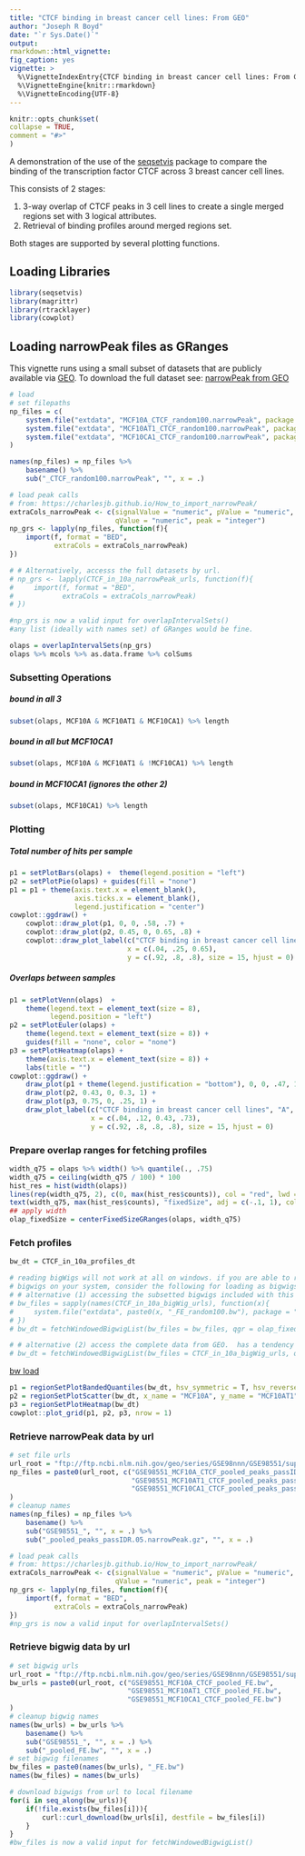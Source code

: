 ```yaml
---
title: "CTCF binding in breast cancer cell lines: From GEO"
author: "Joseph R Boyd"
date: "`r Sys.Date()`"
output:
rmarkdown::html_vignette:
fig_caption: yes
vignette: >
  %\VignetteIndexEntry{CTCF binding in breast cancer cell lines: From GEO}
  %\VignetteEngine{knitr::rmarkdown}
  %\VignetteEncoding{UTF-8}
---
```

  
```r
knitr::opts_chunk$set(
collapse = TRUE,
comment = "#>"
)
```

A demonstration of the use of the [seqsetvis](https://github.com/jrboyd/seqsetvis)
package to compare the binding of the transcription factor CTCF across 3 breast 
cancer cell lines.  

This consists of 2 stages:

1. 3-way overlap of CTCF peaks in 3 cell lines to create a single merged regions set with 3 logical attributes.
2. Retrieval of binding profiles around merged regions set.

Both stages are supported by several plotting functions.

## Loading Libraries

```r
library(seqsetvis)
library(magrittr)
library(rtracklayer)
library(cowplot)
```

## Loading narrowPeak files as GRanges

This vignette runs using a small subset of datasets that are publicly available via [GEO](https://www.ncbi.nlm.nih.gov/geo/).  To download the full dataset see: [narrowPeak from GEO](#np_load)

```r
# load 
# set filepaths
np_files = c(
    system.file("extdata", "MCF10A_CTCF_random100.narrowPeak", package = "seqsetvis"),
    system.file("extdata", "MCF10AT1_CTCF_random100.narrowPeak", package = "seqsetvis"),
    system.file("extdata", "MCF10CA1_CTCF_random100.narrowPeak", package = "seqsetvis")
)

names(np_files) = np_files %>%
    basename() %>%
    sub("_CTCF_random100.narrowPeak", "", x = .)

# load peak calls
# from: https://charlesjb.github.io/How_to_import_narrowPeak/
extraCols_narrowPeak <- c(signalValue = "numeric", pValue = "numeric",
                          qValue = "numeric", peak = "integer")
np_grs <- lapply(np_files, function(f){
    import(f, format = "BED",
           extraCols = extraCols_narrowPeak)
})

# # Alternatively, accesss the full datasets by url.
# np_grs <- lapply(CTCF_in_10a_narrowPeak_urls, function(f){
#     import(f, format = "BED",
#            extraCols = extraCols_narrowPeak)
# })

#np_grs is now a valid input for overlapIntervalSets()
#any list (ideally with names set) of GRanges would be fine.
```

```r
olaps = overlapIntervalSets(np_grs)
olaps %>% mcols %>% as.data.frame %>% colSums
```
### Subsetting Operations
##### bound in all 3
```r
subset(olaps, MCF10A & MCF10AT1 & MCF10CA1) %>% length
```
##### bound in all but MCF10CA1
```r
subset(olaps, MCF10A & MCF10AT1 & !MCF10CA1) %>% length
```
##### bound in MCF10CA1 (ignores the other 2)
```r
subset(olaps, MCF10CA1) %>% length
```
### Plotting

##### Total number of hits per sample
```r
p1 = setPlotBars(olaps) +  theme(legend.position = "left")
p2 = setPlotPie(olaps) + guides(fill = "none")
p1 = p1 + theme(axis.text.x = element_blank(), 
                axis.ticks.x = element_blank(),
                legend.justification = "center")
cowplot::ggdraw() +
    cowplot::draw_plot(p1, 0, 0, .58, .7) +
    cowplot::draw_plot(p2, 0.45, 0, 0.65, .8) +
    cowplot::draw_plot_label(c("CTCF binding in breast cancer cell lines", "A", "B"),
                             x = c(.04, .25, 0.65),
                             y = c(.92, .8, .8), size = 15, hjust = 0)
```

##### Overlaps between samples

```r
p1 = setPlotVenn(olaps)  +
    theme(legend.text = element_text(size = 8), 
          legend.position = "left")
p2 = setPlotEuler(olaps) + 
    theme(legend.text = element_text(size = 8)) + 
    guides(fill = "none", color = "none")
p3 = setPlotHeatmap(olaps) + 
    theme(axis.text.x = element_text(size = 8)) + 
    labs(title = "")
cowplot::ggdraw() +
    draw_plot(p1 + theme(legend.justification = "bottom"), 0, 0, .47, 1) +
    draw_plot(p2, 0.43, 0, 0.3, 1) +
    draw_plot(p3, 0.75, 0, .25, 1) +
    draw_plot_label(c("CTCF binding in breast cancer cell lines", "A", "B", "C"),
                    x = c(.04, .12, 0.43, .73),
                    y = c(.92, .8, .8, .8), size = 15, hjust = 0)
```

### Prepare overlap ranges for fetching profiles
```r
width_q75 = olaps %>% width() %>% quantile(., .75)
width_q75 = ceiling(width_q75 / 100) * 100
hist_res = hist(width(olaps))
lines(rep(width_q75, 2), c(0, max(hist_res$counts)), col = "red", lwd = 5)
text(width_q75, max(hist_res$counts), "fixedSize", adj = c(-.1, 1), col = "red")
## apply width
olap_fixedSize = centerFixedSizeGRanges(olaps, width_q75)
```

### Fetch profiles
```r
bw_dt = CTCF_in_10a_profiles_dt

# reading bigWigs will not work at all on windows. if you are able to read
# bigwigs on your system, consider the following for loading as bigwigs:
# # alternative (1) accessing the subsetted bigwigs included with this package
# bw_files = sapply(names(CTCF_in_10a_bigWig_urls), function(x){
#     system.file("extdata", paste0(x, "_FE_random100.bw"), package = "seqsetvis")
# })
# bw_dt = fetchWindowedBigwigList(bw_files = bw_files, qgr = olap_fixedSize, win_size = 100)

# # alternative (2) access the complete data from GEO.  has a tendency to timeout.
# bw_dt = fetchWindowedBigwigList(bw_files = CTCF_in_10a_bigWig_urls, qgr = olap_fixedSize, win_size = 100)
```
[bw load](#bw_load)

```r
p1 = regionSetPlotBandedQuantiles(bw_dt, hsv_symmetric = T, hsv_reverse = T, hsv_grayscale = T)
p2 = regionSetPlotScatter(bw_dt, x_name = "MCF10A", y_name = "MCF10AT1")
p3 = regionSetPlotHeatmap(bw_dt)
cowplot::plot_grid(p1, p2, p3, nrow = 1)
```

### Retrieve narrowPeak data by url {#np_load}
```r
# set file urls
url_root = "ftp://ftp.ncbi.nlm.nih.gov/geo/series/GSE98nnn/GSE98551/suppl/"
np_files = paste0(url_root, c("GSE98551_MCF10A_CTCF_pooled_peaks_passIDR.05.narrowPeak.gz",
                              "GSE98551_MCF10AT1_CTCF_pooled_peaks_passIDR.05.narrowPeak.gz",
                              "GSE98551_MCF10CA1_CTCF_pooled_peaks_passIDR.05.narrowPeak.gz")
)
# cleanup names
names(np_files) = np_files %>%
    basename() %>%
    sub("GSE98551_", "", x = .) %>%
    sub("_pooled_peaks_passIDR.05.narrowPeak.gz", "", x = .)

# load peak calls
# from: https://charlesjb.github.io/How_to_import_narrowPeak/
extraCols_narrowPeak <- c(signalValue = "numeric", pValue = "numeric",
                          qValue = "numeric", peak = "integer")
np_grs <- lapply(np_files, function(f){
    import(f, format = "BED",
           extraCols = extraCols_narrowPeak)
})
#np_grs is now a valid input for overlapIntervalSets()
```

### Retrieve bigwig data by url {#bw_load}
```r
# set bigwig urls
url_root = "ftp://ftp.ncbi.nlm.nih.gov/geo/series/GSE98nnn/GSE98551/suppl/"
bw_urls = paste0(url_root, c("GSE98551_MCF10A_CTCF_pooled_FE.bw",
                             "GSE98551_MCF10AT1_CTCF_pooled_FE.bw",
                             "GSE98551_MCF10CA1_CTCF_pooled_FE.bw")
)
# cleanup bigwig names
names(bw_urls) = bw_urls %>%
    basename() %>%
    sub("GSE98551_", "", x = .) %>%
    sub("_pooled_FE.bw", "", x = .)
# set bigwig filenames
bw_files = paste0(names(bw_urls), "_FE.bw")
names(bw_files) = names(bw_urls)

# download bigwigs from url to local filename
for(i in seq_along(bw_urls)){
    if(!file.exists(bw_files[i])){
        curl::curl_download(bw_urls[i], destfile = bw_files[i])
    }
}
#bw_files is now a valid input for fetchWindowedBigwigList()
```
